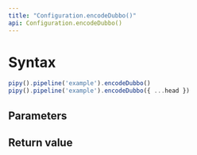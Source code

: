 ```yaml
---
title: "Configuration.encodeDubbo()"
api: Configuration.encodeDubbo()
---
```


# Syntax

``` js
pipy().pipeline('example').encodeDubbo()
pipy().pipeline('example').encodeDubbo({ ...head })
```

## Parameters

<Parameters/>

## Return value

<ReturnValue/>
